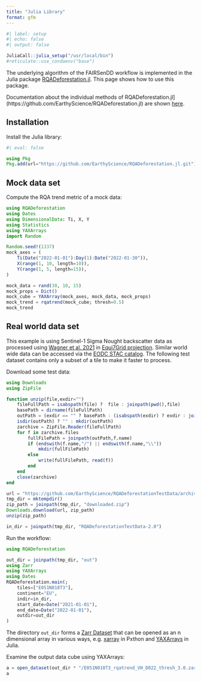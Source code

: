 ```yaml
---
title: "Julia Library"
format: gfm
---
```


```r
#| label: setup
#| echo: false
#| output: false

JuliaCall::julia_setup("/usr/local/bin")
#reticulate::use_condaenv("base")
```

The underlying algorithm of the FAIRSenDD workflow is implemented in the Julia package [RQADeforestation.jl](https://github.com/EarthyScience/RQADeforestation.jl).
This page shows how to use this package. 

::: {.callout-note}
Documentation about the individual methods of RQADeforestation.jl](https://github.com/EarthyScience/RQADeforestation.jl) are shown [here](https://earthyscience.github.io/RQADeforestation.jl/dev/).
:::


## Installation

Install the Julia library:

```julia
#| eval: false

using Pkg
Pkg.add(url="https://github.com/EarthyScience/RQADeforestation.jl.git")
```

## Mock data set

Compute the RQA trend metric of a mock data:

```julia
using RQADeforestation
using Dates
using DimensionalData: Ti, X, Y
using Statistics
using YAXArrays
import Random

Random.seed!(1337)
mock_axes = (
    Ti(Date("2022-01-01"):Day(1):Date("2022-01-30")),
    X(range(1, 10, length=10)),
    Y(range(1, 5, length=15)),
)

mock_data = rand(30, 10, 15)
mock_props = Dict()
mock_cube = YAXArray(mock_axes, mock_data, mock_props)
mock_trend = rqatrend(mock_cube; thresh=0.5)
mock_trend
```

## Real world data set

This example is using Sentinel-1 Sigma Nought backscatter data as processed using [Wagner et al. 2021](https://www.mdpi.com/2072-4292/13/22/4622) in [Equi7Grid projection](https://github.com/TUW-GEO/Equi7Grid).
Similar world wide data can be accessed via the [EODC STAC catalog](https://services.eodc.eu/browser/#/v1/collections/SENTINEL1_SIG0_20M).
The following test dataset contains only a subset of a tile to make it faster to process.


Download some test data:

```julia
using Downloads
using ZipFile

function unzip(file,exdir="")
    fileFullPath = isabspath(file) ?  file : joinpath(pwd(),file)
    basePath = dirname(fileFullPath)
    outPath = (exdir == "" ? basePath : (isabspath(exdir) ? exdir : joinpath(pwd(),exdir)))
    isdir(outPath) ? "" : mkdir(outPath)
    zarchive = ZipFile.Reader(fileFullPath)
    for f in zarchive.files
        fullFilePath = joinpath(outPath,f.name)
        if (endswith(f.name,"/") || endswith(f.name,"\\"))
            mkdir(fullFilePath)
        else
            write(fullFilePath, read(f))
        end
    end
    close(zarchive)
end

url = "https://github.com/EarthyScience/RQADeforestationTestData/archive/refs/tags/v2.0.zip"
tmp_dir = mktempdir()
zip_path = joinpath(tmp_dir, "downloaded.zip")
Downloads.download(url, zip_path)
unzip(zip_path)

in_dir = joinpath(tmp_dir, "RQADeforestationTestData-2.0")
```

Run the workflow:

```julia
using RQADeforestation

out_dir = joinpath(tmp_dir, "out")
using Zarr
using YAXArrays
using Dates
RQADeforestation.main(;
    tiles=["E051N018T3"],
    continent="EU",
    indir=in_dir,
    start_date=Date("2021-01-01"),
    end_date=Date("2022-01-01"),
    outdir=out_dir
)
```

The directory `out_dir` forms a [Zarr Dataset](https://zarr.dev/datasets/) that can be opened as an n dimensional array in various ways, e.g. [xarray](https://docs.xarray.dev/en/stable/) in Pxthon and [YAXArrays](https://juliadatacubes.github.io/YAXArrays.jl/stable/) in Julia.


Examine the output data cube using YAXArrays:

```julia
a = open_dataset(out_dir * "/E051N018T3_rqatrend_VH_D022_thresh_3.0.zarr").layer
a
```